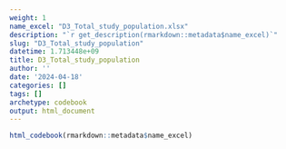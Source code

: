 ```yaml
---
weight: 1
name_excel: "D3_Total_study_population.xlsx"
description: "`r get_description(rmarkdown::metadata$name_excel)`"
slug: "D3_Total_study_population"
datetime: 1.713448e+09
title: D3_Total_study_population
author: ''
date: '2024-04-18'
categories: []
tags: []
archetype: codebook
output: html_document
---
```


```r
html_codebook(rmarkdown::metadata$name_excel)
```
